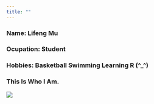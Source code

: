 ```yaml
---
title: ""
---
```


### __Name:__ Lifeng Mu
### __Ocupation:__ Student
### __Hobbies:__  Basketball Swimming Learning R (^_^)

### This Is Who I Am. 

![](me3.jpg)


